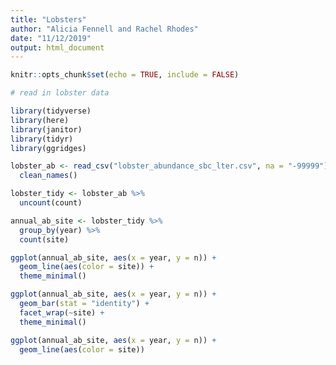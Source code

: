 ```yaml
---
title: "Lobsters"
author: "Alicia Fennell and Rachel Rhodes"
date: "11/12/2019"
output: html_document
---
```


```r
knitr::opts_chunk$set(echo = TRUE, include = FALSE)
```

```r
# read in lobster data

library(tidyverse)
library(here)
library(janitor)
library(tidyr)
library(ggridges)

lobster_ab <- read_csv("lobster_abundance_sbc_lter.csv", na = "-99999") %>% 
  clean_names()

lobster_tidy <- lobster_ab %>% 
  uncount(count)
```

```r
annual_ab_site <- lobster_tidy %>% 
  group_by(year) %>% 
  count(site)
```

```r
ggplot(annual_ab_site, aes(x = year, y = n)) +
  geom_line(aes(color = site)) +
  theme_minimal()
```

```r
ggplot(annual_ab_site, aes(x = year, y = n)) +
  geom_bar(stat = "identity") +
  facet_wrap(~site) +
  theme_minimal() 
```



```r
ggplot(annual_ab_site, aes(x = year, y = n)) +
  geom_line(aes(color = site))
```


